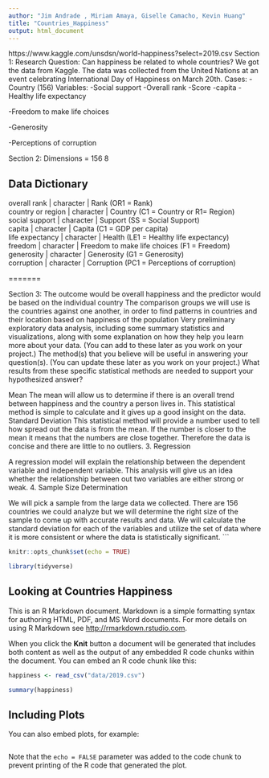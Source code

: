```yaml
---
author: "Jim Andrade , Miriam Amaya, Giselle Camacho, Kevin Huang"
title: "Countries_Happiness"
output: html_document
---
```

https://www.kaggle.com/unsdsn/world-happiness?select=2019.csv
Section 1:
Research Question: Can happiness be related to whole countries?
We got the data from Kaggle. The data was collected from the United Nations at an event celebrating International Day of Happiness on March 20th. 
Cases:
-Country (156)
Variables:
-Social support
-Overall rank 
-Score
-capita
-Healthy life expectancy
 
-Freedom to make life choices
 
-Generosity
 
-Perceptions of corruption
 
Section 2:
Dimensions = 156  8

## Data Dictionary

| overall rank               | character | Rank (OR1 = Rank) 

| country or region      | character | Country (C1 = Country or R1= Region)  

| social support      | character | Support (SS = Social Support)

| capita            | character | Capita (C1 = GDP per capita)

| life expectancy         | character | Health (LE1 = Healthy life expectancy)

| freedom         | character | Freedom to make life choices
  (F1 = Freedom)

| generosity       | character | Generosity (G1 = Generosity)
 
| corruption       | character | Corruption (PC1 = Perceptions of corruption)

=======

Section 3:
The outcome would be overall happiness and the predictor would be based on the individual country
The comparison groups we will use is the countries against one another, in order to find patterns in countries and their location based on happiness of the population
Very preliminary exploratory data analysis, including some summary statistics and visualizations, along with some explanation on how they help you learn more about your data. (You can add to these later as you work on your project.)
The method(s) that you believe will be useful in answering your question(s). (You can update these later as you work on your project.)
What results from these specific statistical methods are needed to support your hypothesized answer?

Mean
The mean will allow us to determine if there is an overall trend between happiness and the country a person lives in. This statistical method is simple to calculate and it gives up a good insight on the data.
Standard Deviation
This statistical method will provide a number used to tell how spread out the data is from the mean. If the number is closer to the mean it means that the numbers are close together. Therefore the data is concise and there are little to no outliers.
     3. Regression

A regression model will explain the relationship between the dependent variable and independent variable. This analysis will give us an idea whether the relationship between out two variables are either strong or weak.
    4. Sample Size Determination

We will pick a sample from the large data we collected. There are 156 countries we could analyze but we will determine the right size of the sample to come up with accurate results and data. We will calculate the standard deviation for each of the variables and utilize the set of data where it is more consistent or where the data is statistically significant.
 ```


```r
knitr::opts_chunk$set(echo = TRUE)
```
```r
library(tidyverse)
```

## Looking at Countries Happiness

This is an R Markdown document. Markdown is a simple formatting syntax for authoring HTML, PDF, and MS Word documents. For more details on using R Markdown see <http://rmarkdown.rstudio.com>.

When you click the **Knit** button a document will be generated that includes both content as well as the output of any embedded R code chunks within the document. You can embed an R code chunk like this:
```r
happiness <- read_csv("data/2019.csv")
```

```r
summary(happiness)
```

## Including Plots

You can also embed plots, for example:

```r

  
```

Note that the `echo = FALSE` parameter was added to the code chunk to prevent printing of the R code that generated the plot.
